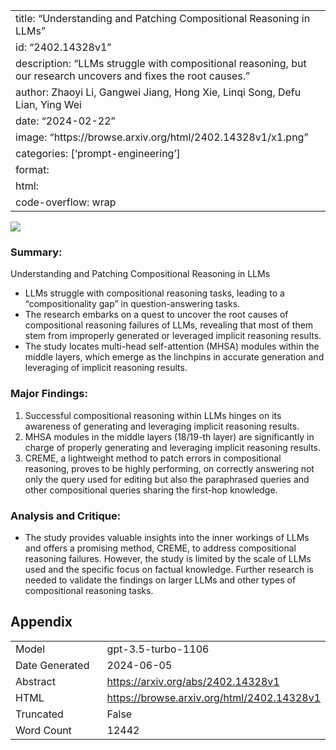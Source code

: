 
---
title: "Understanding and Patching Compositional Reasoning in LLMs"
id: "2402.14328v1"
description: "LLMs struggle with compositional reasoning, but our research uncovers and fixes the root causes."
author: Zhaoyi Li, Gangwei Jiang, Hong Xie, Linqi Song, Defu Lian, Ying Wei
date: "2024-02-22"
image: "https://browse.arxiv.org/html/2402.14328v1/x1.png"
categories: ['prompt-engineering']
format:
  html:
    code-overflow: wrap
---

![](https://browse.arxiv.org/html/2402.14328v1/x1.png)

### Summary:
Understanding and Patching Compositional Reasoning in LLMs

- LLMs struggle with compositional reasoning tasks, leading to a "compositionality gap" in question-answering tasks.
- The research embarks on a quest to uncover the root causes of compositional reasoning failures of LLMs, revealing that most of them stem from improperly generated or leveraged implicit reasoning results.
- The study locates multi-head self-attention (MHSA) modules within the middle layers, which emerge as the linchpins in accurate generation and leveraging of implicit reasoning results.

### Major Findings:
1. Successful compositional reasoning within LLMs hinges on its awareness of generating and leveraging implicit reasoning results.
2. MHSA modules in the middle layers (18/19-th layer) are significantly in charge of properly generating and leveraging implicit reasoning results.
3. CREME, a lightweight method to patch errors in compositional reasoning, proves to be highly performing, on correctly answering not only the query used for editing but also the paraphrased queries and other compositional queries sharing the first-hop knowledge.

### Analysis and Critique:
- The study provides valuable insights into the inner workings of LLMs and offers a promising method, CREME, to address compositional reasoning failures. However, the study is limited by the scale of LLMs used and the specific focus on factual knowledge. Further research is needed to validate the findings on larger LLMs and other types of compositional reasoning tasks.

## Appendix

|          |          |
|----------|----------|
| Model     | gpt-3.5-turbo-1106       |
| Date Generated     | 2024-06-05       |
| Abstract | [https://arxiv.org/abs/2402.14328v1](https://arxiv.org/abs/2402.14328v1)        |
| HTML     | [https://browse.arxiv.org/html/2402.14328v1](https://browse.arxiv.org/html/2402.14328v1)       |
| Truncated       | False       |
| Word Count       | 12442       |